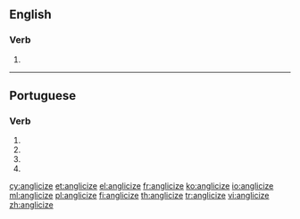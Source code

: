 ==English==

===Verb===
{{en-verb|anglicizes|anglicizing|anglicized|anglicized}}

# {{standard spelling of|from=American spelling|lang=en|anglicise}}

----

==Portuguese==

===Verb===
{{pt-verb-form}}

# {{inflection of|anglicizar||1|s|pres|subj|lang=pt}}
# {{inflection of|anglicizar||3|s|pres|subj|lang=pt}}
# {{inflection of|anglicizar||1|s|impr|lang=pt}}
# {{inflection of|anglicizar||3|s|impr|lang=pt}}

[[cy:anglicize]]
[[et:anglicize]]
[[el:anglicize]]
[[fr:anglicize]]
[[ko:anglicize]]
[[io:anglicize]]
[[ml:anglicize]]
[[pl:anglicize]]
[[fi:anglicize]]
[[th:anglicize]]
[[tr:anglicize]]
[[vi:anglicize]]
[[zh:anglicize]]